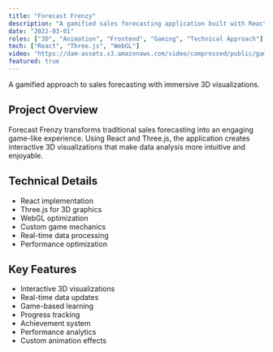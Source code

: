 ```yaml
---
title: "Forecast Frenzy"
description: "A gamified sales forecasting application built with React and Three.js, featuring interactive 3D visualizations and real-time data updates."
date: "2022-03-01"
roles: ["3D", "Animation", "Frontend", "Gaming", "Technical Approach"]
tech: ["React", "Three.js", "WebGL"]
video: "https://dam-assets.s3.amazonaws.com/video/compressed/public/games-01.mp4"
featured: true
---
```


A gamified approach to sales forecasting with immersive 3D visualizations.

## Project Overview

Forecast Frenzy transforms traditional sales forecasting into an engaging game-like experience. Using React and Three.js, the application creates interactive 3D visualizations that make data analysis more intuitive and enjoyable.

## Technical Details

- React implementation
- Three.js for 3D graphics
- WebGL optimization
- Custom game mechanics
- Real-time data processing
- Performance optimization

## Key Features

- Interactive 3D visualizations
- Real-time data updates
- Game-based learning
- Progress tracking
- Achievement system
- Performance analytics
- Custom animation effects
